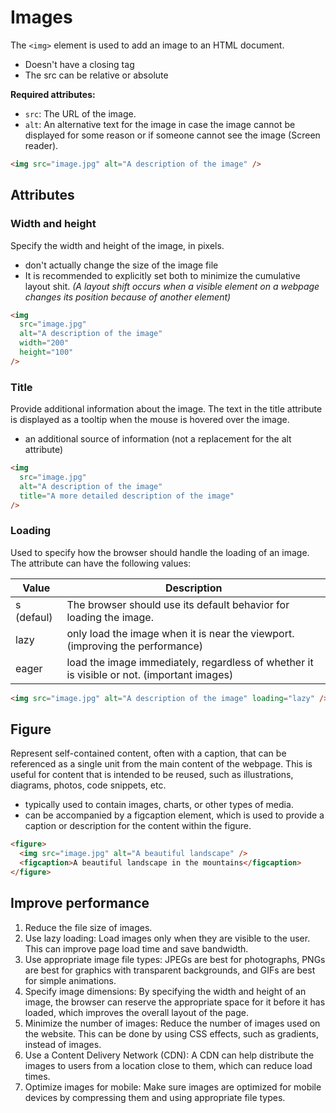 # Images

The `<img>` element is used to add an image to an HTML document.

- Doesn't have a closing tag
- The src can be relative or absolute

**Required attributes:**

- `src`: The URL of the image.
- `alt`: An alternative text for the image in case the image cannot be displayed for some reason or if someone cannot see the image (Screen reader).

```html
<img src="image.jpg" alt="A description of the image" />
```

## Attributes

### Width and height

Specify the width and height of the image, in pixels.

- don't actually change the size of the image file
- It is recommended to explicitly set both to minimize the cumulative layout shit. _(A layout shift occurs when a visible element on a webpage changes its position because of another element)_

```html
<img
  src="image.jpg"
  alt="A description of the image"
  width="200"
  height="100"
/>
```

### Title

Provide additional information about the image. The text in the title attribute is displayed as a tooltip when the mouse is hovered over the image.

- an additional source of information (not a replacement for the alt attribute)

```html
<img
  src="image.jpg"
  alt="A description of the image"
  title="A more detailed description of the image"
/>
```

### Loading

Used to specify how the browser should handle the loading of an image. The attribute can have the following values:

| Value      | Description                                                                                |
| ---------- | ------------------------------------------------------------------------------------------ |
| s (defaul) | The browser should use its default behavior for loading the image.                         |
| lazy       | only load the image when it is near the viewport. (improving the performance)              |
| eager      | load the image immediately, regardless of whether it is visible or not. (important images) |

```html
<img src="image.jpg" alt="A description of the image" loading="lazy" />
```

## Figure

Represent self-contained content, often with a caption, that can be referenced as a single unit from the main content of the webpage. This is useful for content that is intended to be reused, such as illustrations, diagrams, photos, code snippets, etc.

- typically used to contain images, charts, or other types of media.
- can be accompanied by a figcaption element, which is used to provide a caption or description for the content within the figure.

```html
<figure>
  <img src="image.jpg" alt="A beautiful landscape" />
  <figcaption>A beautiful landscape in the mountains</figcaption>
</figure>
```

## Improve performance

1. Reduce the file size of images.
1. Use lazy loading: Load images only when they are visible to the user. This can improve page load time and save bandwidth.
1. Use appropriate image file types: JPEGs are best for photographs, PNGs are best for graphics with transparent backgrounds, and GIFs are best for simple animations.
1. Specify image dimensions: By specifying the width and height of an image, the browser can reserve the appropriate space for it before it has loaded, which improves the overall layout of the page.
1. Minimize the number of images: Reduce the number of images used on the website. This can be done by using CSS effects, such as gradients, instead of images.
1. Use a Content Delivery Network (CDN): A CDN can help distribute the images to users from a location close to them, which can reduce load times.
1. Optimize images for mobile: Make sure images are optimized for mobile devices by compressing them and using appropriate file types.
